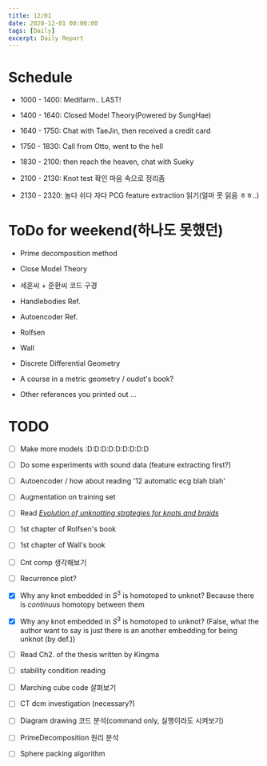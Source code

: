 ```yaml
---
title: 12/01
date: 2020-12-01 00:00:00
tags: [Daily]
excerpt: Daily Report
---
```




# Schedule

* 1000 - 1400: Medifarm.. LAST!

* 1400 - 1640: Closed Model Theory(Powered by SungHae)

* 1640 - 1750: Chat with TaeJin, then received a credit card

* 1750 - 1830: Call from Otto, went to the hell

* 1830 - 2100: then reach the heaven, chat with Sueky

* 2100 - 2130: Knot test 확인 마음 속으로 정리좀

* 2130 - 2320: 놀다 쉬다 자다 PCG feature extraction 읽기(얼마 못 읽음 ㅎㅎ..)


# ToDo for weekend(하나도 못했던)

* Prime decomposition method

* Close Model Theory

* 세훈씨 + 준환씨 코드 구경

* Handlebodies Ref.

* Autoencoder Ref.

* Rolfsen

* Wall

* Discrete Differential Geometry

* A course in a metric geometry / oudot's book?

* Other references you printed out ...

# TODO

- [ ] Make more models :D:D:D:D:D:D:D:D:D

- [ ] Do some experiments with sound data (feature extracting first?)

- [ ] Autoencoder / how about reading '12 automatic ecg blah blah'

- [ ] Augmentation on training set

- [ ] Read [_Evolution of unknotting strategies for knots and braids_](https://arxiv.org/abs/1302.0787)

- [ ] 1st chapter of Rolfsen's book

- [ ] 1st chapter of Wall's book

- [ ] Cnt comp 생각해보기

- [ ] Recurrence plot?

- [x] Why any knot embedded in $S^3$ is homotoped to unknot? Because there is _continuus_ homotopy between  them

- [x] Why any knot embedded in $S^3$ is homotoped to unknot? (False, what the author want to say is just there is an another embedding for being unknot (by def.))

- [ ] Read Ch2. of the thesis written by Kingma

- [ ] stability condition reading

- [ ] Marching cube code 살펴보기

- [ ] CT dcm investigation (necessary?)

- [ ] Diagram drawing 코드 분석(command only, 실행이라도 시켜보기)

- [ ] PrimeDecomposition 원리 분석

- [ ] Sphere packing algorithm



